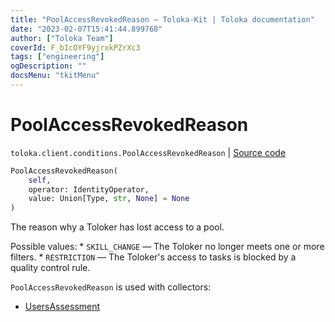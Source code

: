 ```yaml
---
title: "PoolAccessRevokedReason — Toloka-Kit | Toloka documentation"
date: "2023-02-07T15:41:44.899768"
author: ["Toloka Team"]
coverId: F_bIcOYF9yjrxkPZrXc3
tags: ["engineering"]
ogDescription: ""
docsMenu: "tkitMenu"
---
```


# PoolAccessRevokedReason
`toloka.client.conditions.PoolAccessRevokedReason` | [Source code](https://github.com/Toloka/toloka-kit/blob/v1.1.3/src/client/conditions.py#L252)

```python
PoolAccessRevokedReason(
    self,
    operator: IdentityOperator,
    value: Union[Type, str, None] = None
)
```

The reason why a Toloker has lost access to a pool.

Possible values:
    * `SKILL_CHANGE` — The Toloker no longer meets one or more filters.
    * `RESTRICTION` — The Toloker's access to tasks is blocked by a quality control rule.

`PoolAccessRevokedReason` is used with collectors:
- [UsersAssessment](/docs/toloka-kit/reference/toloka.client.collectors.UsersAssessment)
